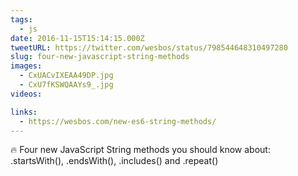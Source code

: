```yaml
---
tags:
  - js
date: 2016-11-15T15:14:15.000Z
tweetURL: https://twitter.com/wesbos/status/798544648310497280
slug: four-new-javascript-string-methods
images:
  - CxUACvIXEAA49DP.jpg
  - CxU7fKSWQAAYs9_.jpg
videos:

links:
  - https://wesbos.com/new-es6-string-methods/
---
```

🔥 Four new JavaScript String methods you should know about: .startsWith(), .endsWith(), .includes() and .repeat()
